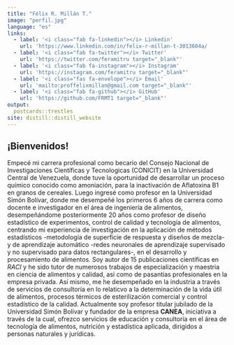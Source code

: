 ```yaml
---
title: "Félix R. Millán T."
image: "perfil.jpg"
language: "es"
links:
  - label: '<i class="fab fa-linkedin"></i> Linkedin'
    url: 'https://www.linkedin.com/in/felix-r-millan-t-3013604a/                      target="_blank"'
  - label: '<i class="fab fa-twitter"></i> Twitter'
    url: 'https://twitter.com/feramitru target="_blank"'
  - label: '<i class="fab fa-instagram"></i> Instagram'
    url: 'https://instagram.com/feramitru target="_blank"'
  - label: '<i class="fas fa-envelope"></i> Email'
    url: 'mailto:proffelixmillan@gmail.com target="_blank"'
  - label: '<i class="fab fa-github"></i> GitHub'
    url: 'https://github.com/FRMT1 target="_blank"'
output:
  postcards::trestles
site: distill::distill_website
---
```

 
## ¡Bienvenidos!

Empecé mi carrera profesional como becario del Consejo Nacional de Investigaciones Científicas y Tecnologicas (CONICIT) en la Universidad Central de Venezuela, donde tuve la oportunidad de desarrollar un proceso químico conocido como amoniación, para la inactivación de Aflatoxina B1 en granos de cereales. Luego ingresé como profesor en la Universidad Simón Bolívar, donde me desempeñé los primeros 6 años de carrera como docente e investigador en el área de ingeniería de alimentos, desempeñándome posteriormente 20 años como profesor de diseño estadístico de experimentos, control de calidad y tecnología de alimentos, centrando mi experiencia de investigación en la aplicación de métodos estadísticos -metodología de superficie de respuesta y diseños de mezcla- y de aprendizaje automático -redes neuronales de aprendizaje supervisado y no supervisado para datos rectangulares-, en el desarrollo y procesamiento de alimentos. Soy autor de 15 publicaciones científicas en *RACI* y he sido tutor de numerosos trabajos de especialización y maestria en ciencia de alimentos y calidad, así como de pasantías profesionales en la empresa privada. Así mismo, me he desempeñado en la industria a través de servicios de consultoría en lo relaticvo a la determinación de la vida útil de alimentos, procesos térmicos de esterilización comercial y control estadístico de la calidad. Actualmente soy profesor titular jubilado de la Universidad Simón Bolivar y fundador de la empresa **CANEA**, iniciativa a través de la cual, ofrezco servicios de educación y consultoría en el área de tecnología de alimentos, nutrición y estadística aplicada, dirigidos a personas naturales y jurídicas.




